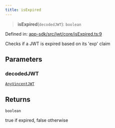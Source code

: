 ```yaml
---
title: isExpired
---
```


> **isExpired**(`decodedJWT`): `boolean`

Defined in: [app-sdk/src/jwt/core/isExpired.ts:9](https://github.com/LIT-Protocol/Vincent/blob/4f61b0b06d818c2273457b0cc8a4e68ed21a72ed/packages/libs/app-sdk/src/jwt/core/isExpired.ts#L9)

Checks if a JWT is expired based on its 'exp' claim

## Parameters

### decodedJWT

[`AnyVincentJWT`](/api-reference/app-sdk/jwt/type-aliases/AnyVincentJWT)

## Returns

`boolean`

true if expired, false otherwise
